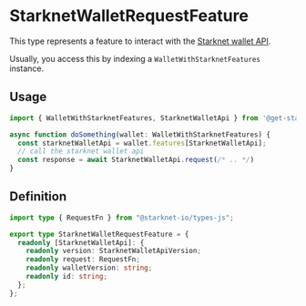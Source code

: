 # StarknetWalletRequestFeature

This type represents a feature to interact with the [Starknet wallet API](https://github.com/starkware-libs/starknet-specs/blob/master/wallet-api/wallet_rpc.json).

Usually, you access this by indexing a `WalletWithStarknetFeatures` instance.

## Usage

```ts
import { WalletWithStarknetFeatures, StarknetWalletApi } from '@get-starknet/core';

async function doSomething(wallet: WalletWithStarknetFeatures) {
  const starknetWalletApi = wallet.features[StarknetWalletApi];
  // call the starknet wallet api
  const response = await StarknetWalletApi.request(/* .. */)
}
```

## Definition

```ts
import type { RequestFn } from "@starknet-io/types-js";

export type StarknetWalletRequestFeature = {
  readonly [StarknetWalletApi]: {
    readonly version: StarknetWalletApiVersion;
    readonly request: RequestFn;
    readonly walletVersion: string;
    readonly id: string;
  };
};
```
